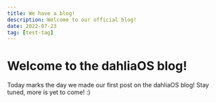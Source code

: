 ```yaml
---
title: We have a blog!
description: Welcome to our official blog!
date: 2022-07-23
tag: [test-tag]
---
```


# Welcome to the dahliaOS blog!

Today marks the day we made our first post on the dahliaOS blog! Stay tuned, more is yet to come! :)